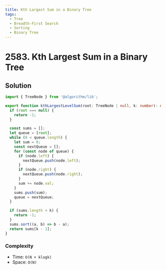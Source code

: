 ```yaml
---
title: Kth Largest Sum in a Binary Tree
tags:
  - Tree
  - Breadth-First Search
  - Sorting
  - Binary Tree
---
```


# 2583. Kth Largest Sum in a Binary Tree

<Badges>
  <LevelBadge level="medium" />
  <TopicBadge name="Tree" slug="tree" />
  <TopicBadge name="Breadth-First Search" slug="breadth-first-search" />
  <TopicBadge name="Sorting" slug="sorting" />
  <TopicBadge name="Binary Tree" slug="binary-tree" />
</Badges>

## Solution

```typescript filename="solution.ts" copy
import { TreeNode } from '@algorithm/lib';

export function kthLargestLevelSum(root: TreeNode | null, k: number): number {
  if (root === null) {
    return -1;
  }

  const sums = [];
  let queue = [root];
  while (0 < queue.length) {
    let sum = 0;
    const nextQueue = [];
    for (const node of queue) {
      if (node.left) {
        nextQueue.push(node.left);
      }
      if (node.right) {
        nextQueue.push(node.right);
      }
      sum += node.val;
    }
    sums.push(sum);
    queue = nextQueue;
  }

  if (sums.length < k) {
    return -1;
  }
  sums.sort((a, b) => b - a);
  return sums[k - 1];
}
```

### Complexity

- Time: `O(N + klogk)`
- Space: `O(N)`

<ProblemLink
  codingSite="leetcode"
  href="https://leetcode.com/problems/kth-largest-sum-in-a-binary-tree"
  title="Kth Largest Sum in a Binary Tree"
/>

